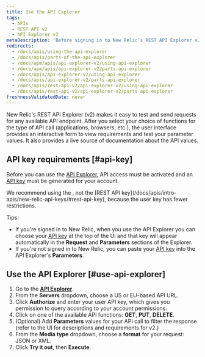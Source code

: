 ```yaml
---
title: Use the API Explorer
tags:
  - APIs
  - REST API v2
  - API Explorer v2
metaDescription: 'Before signing in to New Relic’s REST API Explorer v2 at https://rpm.newrelic.com/api/explore, activate API access and generate an API key for your account.'
redirects:
  - /docs/apis/using-the-api-explorer
  - /docs/apis/parts-of-the-api-explorer
  - /docs/apm/apis/api-explorer-v2/using-api-explorer
  - /docs/apm/apis/api-explorer-v2/parts-api-explorer
  - /docs/apis/api-explorer-v2/using-api-explorer
  - /docs/apis/api-explorer-v2/parts-api-explorer
  - /docs/apis/rest-api-v2/api-explorer-v2/using-api-explorer
  - /docs/apis/rest-api-v2/api-explorer-v2/parts-api-explorer
freshnessValidatedDate: never
---
```


New Relic's REST API Explorer (v2) makes it easy to test and send requests for any available API endpoint. After you select your choice of functions for the type of API call (applications, browsers, etc.), the user interface provides an interactive form to view requirements and test your parameter values. It also provides a live source of documentation about the API values.

## API key requirements [#api-key]

Before you can use the [API Explorer](https://rpm.newrelic.com/api/explore), API access must be activated and an [API key](/docs/apis/rest-api-v2/requirements/rest-api-key) must be generated for your account.

<Callout variant="important">
  We recommend using the <InlinePopover type="userKey"/>, not the [REST API key](/docs/apis/intro-apis/new-relic-api-keys/#rest-api-key), because the user key has fewer restrictions.
</Callout>

Tips:

* If you're signed in to New Relic, when you use the API Explorer you can choose your [API key](/docs/apis/rest-api-v2/getting-started/introduction-new-relic-rest-api-v2#api_key) at the top of the UI and that key will appear automatically in the <DNT>**Request**</DNT> and <DNT>**Parameters**</DNT> sections of the Explorer.
* If you're not signed in to New Relic, you can paste your [API key](/docs/apis/rest-api-v2/getting-started/introduction-new-relic-rest-api-v2#api_key) into the API Explorer's <DNT>**Parameters**</DNT>.

## Use the API Explorer [#use-api-explorer]

1. Go to the <DNT>**[API Explorer](https://api.newrelic.com/docs/)**</DNT>.
2. From the **Servers** dropdown, choose a US or EU-based API URL.
3. Click **Authorize** and enter your user API key, which gives you permission to query according to your account permissions.
4.  Click on one of the available API functions: <DNT>**GET**</DNT>, <DNT>**PUT**</DNT>, <DNT>**DELETE**</DNT>.
4. (Optional) Add <DNT>**Parameters**</DNT> values for your API call to filter the response (refer to the UI for descriptions and requirements for v2.)
5. From the **Media type** dropdown, choose a <DNT>**format**</DNT> for your request: JSON or XML.
6. Click **Try it out**, then **Execute**.
